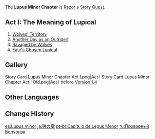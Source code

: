 {{Chapter Infobox
|character       = Razor
|short           = Lupus Minor
|act1            = The Meaning of Lupical
|ARReq1          = 21
|archonQuestReq1 = [[Prologue]] Act III: [[Song of the Dragon and Freedom]]
|storyQuestReq1  = [[Lepus Chapter]] Act I: [[Wind, Courage, and Wings]]
}}
The '''Lupus Minor Chapter''' is [[Razor]]'s [[Story Quest]].

==Act I: The Meaning of Lupical==
{{Main|The Meaning of Lupical}}
#[[Wolves' Territory]]
#[[Another Day as an Outrider!]]
#[[Ravaged by Wolves]]
#[[Fate's Chosen Lupical]]

==Gallery==
<gallery>
Story Card Lupus Minor Chapter Act I.png|Act I
Story Card Lupus Minor Chapter Act I Old.png|Act I before [[Version 1.4]]
</gallery>

==Other Languages==
{{Other Languages
|en      = Lupus Minor Chapter
|zhs     = 小狼之章
|zhs_rm  = Xiǎoláng zhī Zhāng
|zht     = 小狼之章
|zht_rm  = Xiǎoláng zhī Zhāng
|zh_tl   = Chapter of the Little Wolf
|ja      = 狼の章
|ja_rm   = Ookami no Shou{{Assumed}}
|ja_tl   = Wolf Chapter
|ko      = 이리의 장
|ko_rm   = Iri-ui Jang
|ko_tl   = Wolf Chapter
|es      = Lupus minor
|fr      = Lupus Minor
|ru      = Проворный Волчонок
|ru_tl   = Swift Wolf Cub
|th      = บทแห่งหมาป่าน้อย
|th_rm   = Bot Haeng Mapa Noi
|th_tl   = Chapter of the Little Wolf
|vi      = {{tt|Chương|章}} {{tt|Tiểu Lang|小狼}}
|vi_tl   = Little Wolf Chapter
|de      = Lupus Minor
|id      = Chapter Lupus Minor
|pt      = Lepus Menor
|pt_tl   = 
|tr      = 
|tr_tl   = 
|it      = 
|it_tl   = 
}}

==Change History==
{{Change History|1.0}}

[[es:Lupus minor]]
[[ja:狼の章]]
[[pt-br:Capítulo de Lepus Menor]]
[[ru:Проворный Волчонок]]
